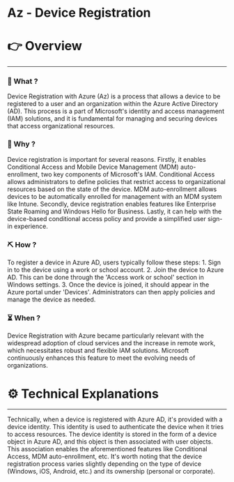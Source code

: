# Az - Device Registration


# 👉 Overview

---

### 👀 What ?

Device Registration with Azure (Az) is a process that allows a device to be registered to a user and an organization within the Azure Active Directory (AD). This process is a part of Microsoft's identity and access management (IAM) solutions, and it is fundamental for managing and securing devices that access organizational resources.


### 🧐 Why ?

Device registration is important for several reasons. Firstly, it enables Conditional Access and Mobile Device Management (MDM) auto-enrollment, two key components of Microsoft's IAM. Conditional Access allows administrators to define policies that restrict access to organizational resources based on the state of the device. MDM auto-enrollment allows devices to be automatically enrolled for management with an MDM system like Intune. Secondly, device registration enables features like Enterprise State Roaming and Windows Hello for Business. Lastly, it can help with the device-based conditional access policy and provide a simplified user sign-in experience.


### ⛏️ How ?

To register a device in Azure AD, users typically follow these steps: 1. Sign in to the device using a work or school account. 2. Join the device to Azure AD. This can be done through the 'Access work or school' section in Windows settings. 3. Once the device is joined, it should appear in the Azure portal under 'Devices'. Administrators can then apply policies and manage the device as needed.


### ⏳ When ?

Device Registration with Azure became particularly relevant with the widespread adoption of cloud services and the increase in remote work, which necessitates robust and flexible IAM solutions. Microsoft continuously enhances this feature to meet the evolving needs of organizations.


# ⚙️ Technical Explanations

---

Technically, when a device is registered with Azure AD, it's provided with a device identity. This identity is used to authenticate the device when it tries to access resources. The device identity is stored in the form of a device object in Azure AD, and this object is then associated with user objects. This association enables the aforementioned features like Conditional Access, MDM auto-enrollment, etc. It's worth noting that the device registration process varies slightly depending on the type of device (Windows, iOS, Android, etc.) and its ownership (personal or corporate).

